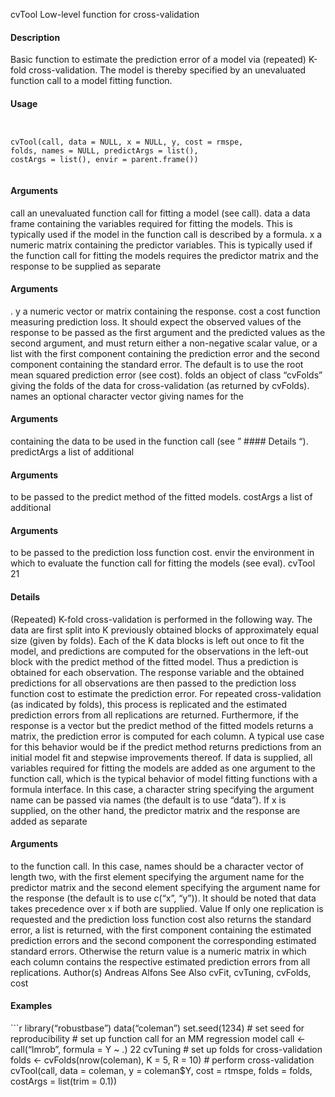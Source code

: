 cvTool Low-level function for cross-validation

#### Description 

Basic function to estimate the prediction error of a model via (repeated) K-fold cross-validation.
The model is thereby specified by an unevaluated function call to a model fitting function.

#### Usage 
<pre><code>

cvTool(call, data = NULL, x = NULL, y, cost = rmspe,
folds, names = NULL, predictArgs = list(),
costArgs = list(), envir = parent.frame())

</code></pre>
#### Arguments 

call an unevaluated function call for fitting a model (see call).
data a data frame containing the variables required for fitting the models. This is
typically used if the model in the function call is described by a formula.
x a numeric matrix containing the predictor variables. This is typically used if the
function call for fitting the models requires the predictor matrix and the response
to be supplied as separate 
</code></pre>
#### Arguments 
.
y a numeric vector or matrix containing the response.
cost a cost function measuring prediction loss. It should expect the observed values
of the response to be passed as the first argument and the predicted values as the
second argument, and must return either a non-negative scalar value, or a list
with the first component containing the prediction error and the second component
containing the standard error. The default is to use the root mean squared
prediction error (see cost).
folds an object of class "cvFolds" giving the folds of the data for cross-validation (as
returned by cvFolds).
names an optional character vector giving names for the 
</code></pre>
#### Arguments 
 containing the data
to be used in the function call (see "
#### Details 
").
predictArgs a list of additional 
</code></pre>
#### Arguments 
 to be passed to the predict method of the fitted
models.
costArgs a list of additional 
</code></pre>
#### Arguments 
 to be passed to the prediction loss function cost.
envir the environment in which to evaluate the function call for fitting the models
(see eval).
cvTool 21

#### Details 

(Repeated) K-fold cross-validation is performed in the following way. The data are first split into
K previously obtained blocks of approximately equal size (given by folds). Each of the K data
blocks is left out once to fit the model, and predictions are computed for the observations in the
left-out block with the predict method of the fitted model. Thus a prediction is obtained for each
observation.
The response variable and the obtained predictions for all observations are then passed to the prediction
loss function cost to estimate the prediction error. For repeated cross-validation (as indicated
by folds), this process is replicated and the estimated prediction errors from all replications are
returned.
Furthermore, if the response is a vector but the predict method of the fitted models returns a
matrix, the prediction error is computed for each column. A typical use case for this behavior would
be if the predict method returns predictions from an initial model fit and stepwise improvements
thereof.
If data is supplied, all variables required for fitting the models are added as one argument to the
function call, which is the typical behavior of model fitting functions with a formula interface. In
this case, a character string specifying the argument name can be passed via names (the default is
to use "data").
If x is supplied, on the other hand, the predictor matrix and the response are added as separate

</code></pre>
#### Arguments 
 to the function call. In this case, names should be a character vector of length two, with
the first element specifying the argument name for the predictor matrix and the second element
specifying the argument name for the response (the default is to use c("x", "y")). It should be
noted that data takes precedence over x if both are supplied.
Value
If only one replication is requested and the prediction loss function cost also returns the standard
error, a list is returned, with the first component containing the estimated prediction errors and the
second component the corresponding estimated standard errors.
Otherwise the return value is a numeric matrix in which each column contains the respective estimated
prediction errors from all replications.
Author(s)
Andreas Alfons
See Also
cvFit, cvTuning, cvFolds, cost

#### Examples 
```r

library("robustbase")
data("coleman")
set.seed(1234) # set seed for reproducibility
# set up function call for an MM regression model
call <- call("lmrob", formula = Y ~ .)
22 cvTuning
# set up folds for cross-validation
folds <- cvFolds(nrow(coleman), K = 5, R = 10)
# perform cross-validation
cvTool(call, data = coleman, y = coleman$Y, cost = rtmspe,
folds = folds, costArgs = list(trim = 0.1))

